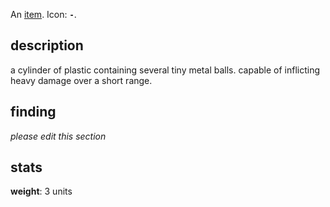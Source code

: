 {{FixTitle}}
An [[items|item]]. Icon: '''<code><nowiki>-</nowiki></code>'''.

== description ==

a cylinder of plastic containing several tiny metal balls. capable of inflicting heavy damage over a short range.

== finding ==

''please edit this section''

== stats ==

'''weight''': 3 units